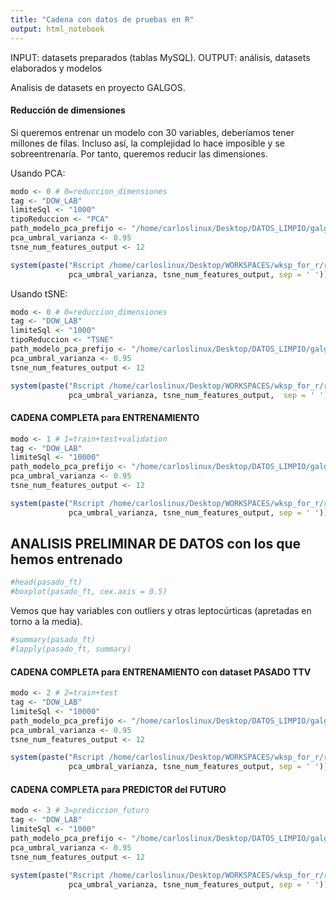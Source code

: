 ```yaml
---
title: "Cadena con datos de pruebas en R"
output: html_notebook
---
```


INPUT: datasets preparados (tablas MySQL).
OUTPUT: análisis, datasets elaborados y modelos

Analisis de datasets en proyecto GALGOS.

#### Reducción de dimensiones
Si queremos entrenar un modelo con 30 variables, deberíamos tener millones de filas. Incluso así, la complejidad lo hace imposible y se sobreentrenaría.
Por tanto, queremos reducir las dimensiones.

Usando PCA:
```r
modo <- 0 # 0=reduccion_dimensiones
tag <- "DOW_LAB"
limiteSql <- "1000"
tipoReduccion <- "PCA"
path_modelo_pca_prefijo <- "/home/carloslinux/Desktop/DATOS_LIMPIO/galgos/pca_modelo_"
pca_umbral_varianza <- 0.95
tsne_num_features_output <- 12

system(paste("Rscript /home/carloslinux/Desktop/WORKSPACES/wksp_for_r/r_galgos/galgos_dim_reduction.R", modo, tag, limiteSql, tipoReduccion, path_modelo_pca_prefijo,
             pca_umbral_varianza, tsne_num_features_output, sep = ' '))
```
Usando tSNE:
```r
modo <- 0 # 0=reduccion_dimensiones
tag <- "DOW_LAB"
limiteSql <- "1000"
tipoReduccion <- "TSNE"
path_modelo_pca_prefijo <- "/home/carloslinux/Desktop/DATOS_LIMPIO/galgos/pca_modelo_"
pca_umbral_varianza <- 0.95
tsne_num_features_output <- 12

system(paste("Rscript /home/carloslinux/Desktop/WORKSPACES/wksp_for_r/r_galgos/galgos_dim_reduction.R", modo, tag, limiteSql, tipoReduccion,path_modelo_pca_prefijo,
             pca_umbral_varianza, tsne_num_features_output,  sep = ' '))
```

#### CADENA COMPLETA para ENTRENAMIENTO
```r
modo <- 1 # 1=train+test+validation
tag <- "DOW_LAB"
limiteSql <- "10000"
path_modelo_pca_prefijo <- "/home/carloslinux/Desktop/DATOS_LIMPIO/galgos/pca_modelo_"
pca_umbral_varianza <- 0.95
tsne_num_features_output <- 12

system(paste("Rscript /home/carloslinux/Desktop/WORKSPACES/wksp_for_r/r_galgos/galgos_040_ttv_por_tag_pasado.R", modo, tag, limiteSql, tipoReduccion,path_modelo_pca_prefijo,
             pca_umbral_varianza, tsne_num_features_output, sep = ' '))
```

## ANALISIS PRELIMINAR DE DATOS con los que hemos entrenado
```r
#head(pasado_ft)
#boxplot(pasado_ft, cex.axis = 0.5) 
```
Vemos que hay variables con outliers y otras leptocúrticas (apretadas en torno a la media).
```r
#summary(pasado_ft)
#lapply(pasado_ft, summary)
```


#### CADENA COMPLETA para ENTRENAMIENTO con dataset PASADO TTV
```r
modo <- 2 # 2=train+test
tag <- "DOW_LAB"
limiteSql <- "10000"
path_modelo_pca_prefijo <- "/home/carloslinux/Desktop/DATOS_LIMPIO/galgos/pca_modelo_"
pca_umbral_varianza <- 0.95
tsne_num_features_output <- 12

system(paste("Rscript /home/carloslinux/Desktop/WORKSPACES/wksp_for_r/r_galgos/galgos_045_ttv_pasado.R", modo, tag, limiteSql, tipoReduccion,path_modelo_pca_prefijo,
             pca_umbral_varianza, tsne_num_features_output, sep = ' '))
```


#### CADENA COMPLETA para PREDICTOR del FUTURO
```r
modo <- 3 # 3=prediccion_futuro
tag <- "DOW_LAB"
limiteSql <- "1000"
path_modelo_pca_prefijo <- "/home/carloslinux/Desktop/DATOS_LIMPIO/galgos/pca_modelo_"
pca_umbral_varianza <- 0.95
tsne_num_features_output <- 12

system(paste("Rscript /home/carloslinux/Desktop/WORKSPACES/wksp_for_r/r_galgos/galgos_050_predictor_futuro.R", modo, tag, limiteSql, tipoReduccion,path_modelo_pca_prefijo,
             pca_umbral_varianza, tsne_num_features_output, sep = ' '))
```






